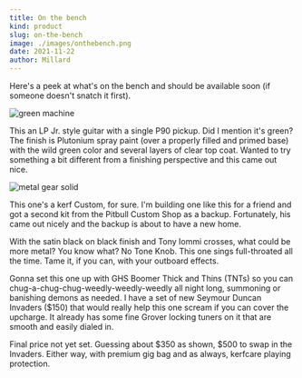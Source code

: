 ```yaml
---
title: On the bench
kind: product
slug: on-the-bench
image: ./images/onthebench.png
date: 2021-11-22
author: Millard
---
```


Here's a peek at what's on the bench and should be available soon (if someone doesn't snatch it first).

![green machine](images/greenjr.png)

This an LP Jr. style guitar with a single P90 pickup. Did I mention it's green? The finish is Plutonium
spray paint (over a properly filled and primed base) with the wild green color and several layers of
clear top coat. Wanted to try something a bit different from a finishing perspective and this came out nice.

![metal gear solid](images/metal1.png)

This one's a kerf Custom, for sure. I'm building one like this for a friend and got a second kit
from the Pitbull Custom Shop as a backup. Fortunately, his came out nicely and the backup is about to have a new home.

With the satin black on black finish and Tony Iommi crosses, what could be more metal? You know what? No Tone Knob.
This one sings full-throated all the time. Tame it, if you can, with your outboard effects.

Gonna set this one up with GHS Boomer Thick and Thins (TNTs) so you can chug-a-chug-chug-weedly-weedly-weedly all night long,
summoning or banishing demons as needed. I have a set of new Seymour Duncan Invaders ($150) that would really help
this one scream if you can cover the upcharge. It already has some fine Grover locking tuners on it that are smooth and easily dialed in.

Final price not yet set. Guessing about $350 as shown, $500 to swap in the Invaders. Either way, with premium gig bag and
as always, kerfcare playing protection.
